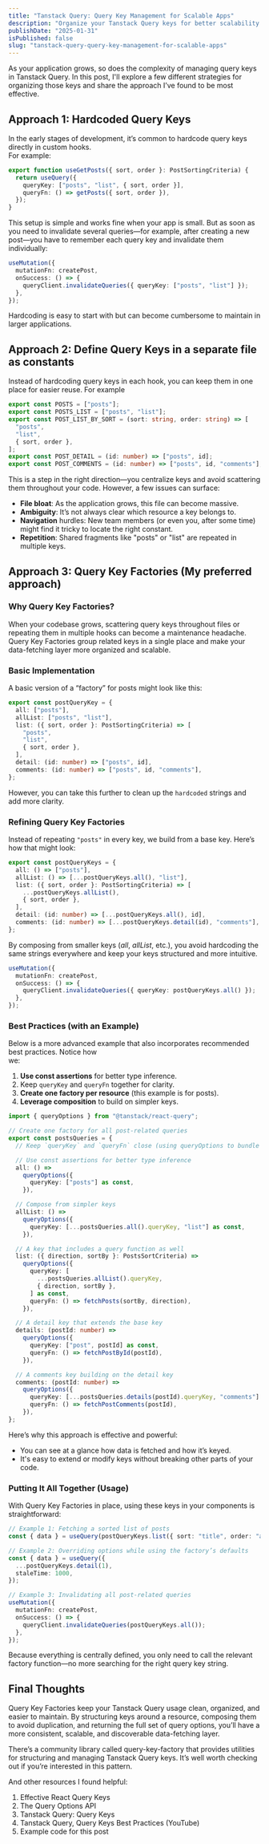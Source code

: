 ```yaml
---
title: "Tanstack Query: Query Key Management for Scalable Apps"
description: "Organize your Tanstack Query keys for better scalability and maintainability."
publishDate: "2025-01-31"
isPublished: false
slug: "tanstack-query-query-key-management-for-scalable-apps"
---
```



As your application grows, so does the complexity of managing query keys in Tanstack Query. In this post, I'll explore a few different strategies for organizing those keys and share the approach I’ve found to be most effective.

## Approach 1: Hardcoded Query Keys

In the early stages of development, it’s common to hardcode query keys directly in custom hooks.\
For example:

```ts
export function useGetPosts({ sort, order }: PostSortingCriteria) {
  return useQuery({
    queryKey: ["posts", "list", { sort, order }],
    queryFn: () => getPosts({ sort, order }),
  });
}
```

This setup is simple and works fine when your app is small. But as soon as you need to invalidate several queries—for example, after creating a new post—you have to remember each query key and invalidate them individually:

```ts
useMutation({
  mutationFn: createPost,
  onSuccess: () => {
    queryClient.invalidateQueries({ queryKey: ["posts", "list"] });
  },
});
```

Hardcoding is easy to start with but can become cumbersome to maintain in larger applications.

## Approach 2: Define Query Keys in a separate file as constants

Instead of hardcoding query keys in each hook, you can keep them in one place for easier reuse. For example

```ts
export const POSTS = ["posts"];
export const POSTS_LIST = ["posts", "list"];
export const POST_LIST_BY_SORT = (sort: string, order: string) => [
  "posts",
  "list",
  { sort, order },
];
export const POST_DETAIL = (id: number) => ["posts", id];
export const POST_COMMENTS = (id: number) => ["posts", id, "comments"];
```

This is a step in the right direction—you centralize keys and avoid scattering them throughout your code. However, a few issues can surface:

- **File bloat**: As the application grows, this file can become massive.
- **Ambiguity**: It’s not always clear which resource a key belongs to.
- **Navigation** hurdles: New team members (or even you, after some time) might find it tricky to locate the right constant.
- **Repetition**: Shared fragments like "posts" or "list" are repeated in multiple keys.

## Approach 3: **Query Key Factories** (My preferred approach)

### Why Query Key Factories?

When your codebase grows, scattering query keys throughout files or repeating them in multiple hooks can become a maintenance headache. Query Key Factories group related keys in a single place and make your data-fetching layer more organized and scalable.

### Basic Implementation

A basic version of a “factory” for posts might look like this:

```ts
export const postQueryKey = {
  all: ["posts"],
  allList: ["posts", "list"],
  list: ({ sort, order }: PostSortingCriteria) => [
    "posts",
    "list",
    { sort, order },
  ],
  detail: (id: number) => ["posts", id],
  comments: (id: number) => ["posts", id, "comments"],
};
```

However, you can take this further to clean up the `hardcoded` strings and add more clarity.

### Refining Query Key Factories

Instead of repeating `"posts"` in every key, we build from a base key. Here’s how that might look:

```ts
export const postQueryKeys = {
  all: () => ["posts"],
  allList: () => [...postQueryKeys.all(), "list"],
  list: ({ sort, order }: PostSortingCriteria) => [
    ...postQueryKeys.allList(),
    { sort, order },
  ],
  detail: (id: number) => [...postQueryKeys.all(), id],
  comments: (id: number) => [...postQueryKeys.detail(id), "comments"],
};
```

By composing from smaller keys (_all_, _allList_, etc.), you avoid hardcoding the same strings everywhere and keep your keys structured and more intuitive.

```ts
useMutation({
  mutationFn: createPost,
  onSuccess: () => {
    queryClient.invalidateQueries({ queryKey: postQueryKeys.all() });
  },
});
```

### Best Practices (with an Example)

Below is a more advanced example that also incorporates recommended best practices. Notice how\
we:

1. **Use const assertions** for better type inference.
2. Keep `queryKey` and `queryFn` together for clarity.
3. **Create one factory per resource** (this example is for posts).
4. **Leverage composition** to build on simpler keys.

```ts
import { queryOptions } from "@tanstack/react-query";

// Create one factory for all post-related queries
export const postsQueries = {
  // Keep `queryKey` and `queryFn` close (using queryOptions to bundle them)

  // Use const assertions for better type inference
  all: () =>
    queryOptions({
      queryKey: ["posts"] as const,
    }),

  // Compose from simpler keys
  allList: () =>
    queryOptions({
      queryKey: [...postsQueries.all().queryKey, "list"] as const,
    }),

  // A key that includes a query function as well
  list: ({ direction, sortBy }: PostsSortCriteria) =>
    queryOptions({
      queryKey: [
        ...postsQueries.allList().queryKey,
        { direction, sortBy },
      ] as const,
      queryFn: () => fetchPosts(sortBy, direction),
    }),

  // A detail key that extends the base key
  details: (postId: number) =>
    queryOptions({
      queryKey: ["post", postId] as const,
      queryFn: () => fetchPostById(postId),
    }),

  // A comments key building on the detail key
  comments: (postId: number) =>
    queryOptions({
      queryKey: [...postsQueries.details(postId).queryKey, "comments"] as const,
      queryFn: () => fetchPostComments(postId),
    }),
};
```

Here’s why this approach is effective and powerful:

- You can see at a glance how data is fetched and how it’s keyed.
- It's easy to extend or modify keys without breaking other parts of your code.

### Putting It All Together (Usage)

With Query Key Factories in place, using these keys in your components is straightforward:

```ts
// Example 1: Fetching a sorted list of posts
const { data } = useQuery(postQueryKeys.list({ sort: "title", order: "asc" }));

// Example 2: Overriding options while using the factory’s defaults
const { data } = useQuery({
  ...postQueryKeys.detail(1),
  staleTime: 1000,
});

// Example 3: Invalidating all post-related queries
useMutation({
  mutationFn: createPost,
  onSuccess: () => {
    queryClient.invalidateQueries(postQueryKeys.all());
  },
});
```

Because everything is centrally defined, you only need to call the relevant factory function—no more searching for the right query key string.

## Final Thoughts

Query Key Factories keep your Tanstack Query usage clean, organized, and easier to maintain. By structuring keys around a resource, composing them to avoid duplication, and returning the full set of query options, you’ll have a more consistent, scalable, and discoverable data-fetching layer.

There’s a community library called <CustomLink href="https://github.com/lukemorales/query-key-factory">query-key-factory</CustomLink> that provides utilities for structuring and managing Tanstack Query keys. It’s well worth checking out if you’re interested in this pattern.

And other resources I found helpful:

1. <CustomLink href="https://tkdodo.eu/blog/effective-react-query-keys">
     Effective React Query Keys
   </CustomLink>

2. <CustomLink href="https://tkdodo.eu/blog/the-query-options-api">
     The Query Options API
   </CustomLink>

3. <CustomLink href="https://tanstack.com/query/latest/docs/framework/react/guides/query-keys">
     Tanstack Query: Query Keys
   </CustomLink>

4. <CustomLink href="https://www.youtube.com/watch?v=8KWMOCW6LCU">
     Tanstack Query, Query Keys Best Practices (YouTube)
   </CustomLink>

5. <CustomLink href="https://github.com/inam95/tanstack-playground">
     Example code for this post
   </CustomLink>
